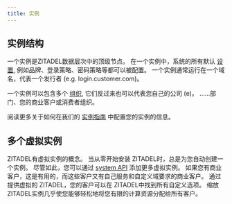```yaml
---
title: 实例
---
```


## 实例结构

一个实例是ZITADEL数据层次中的顶级节点。 在一个实例中，系统的所有默认 [设置](/docs/concepts/structure/policies), 例如品牌、登录策略、密码策略等都可以被配置。 一个实例通常运行在一个域名，代表一个发行者 (e.g. login.customer.com)。

一个实例可以包含多个 [组织](/docs/concepts/structure/organizations), 它们反过来也可以代表您自己的公司 (e)。 ……部门、您的商业客户或消费者组织。

阅读更多关于如何在我们的 [实例指南](/docs/guides/manage/console/instance-settings) 中配置您的实例的信息。

## 多个虚拟实例

ZITADEL有虚拟实例的概念。 当从零开始安装 ZITADEL时，总是为您自动创建一个实例。 尽管如此，您可以通过 [system API](/docs/apis/proto/system#addinstance) 添加更多虚拟实例。 如果您有商业客户，这是有用的，而这些客户又有自己服务和自定义域要求的商业客户。 通过提供虚拟的 ZITADEL，您的客户可以在 ZITADEL中找到所有自定义选项。 缩放ZITADEL实例几乎使您能够轻松地将您有限的计算资源分配给所有客户。
